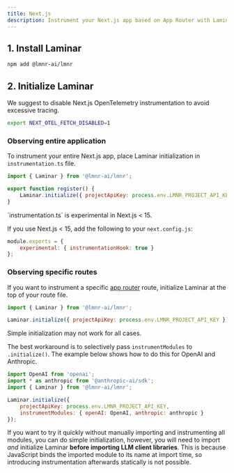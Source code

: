 ```yaml
---
title: Next.js
description: Instrument your Next.js app based on App Router with Laminar
---
```



## 1. Install Laminar

```bash
npm add @lmnr-ai/lmnr
```

## 2. Initialize Laminar

We suggest to disable Next.js OpenTelemetry instrumentation to avoid excessive tracing.

```bash
export NEXT_OTEL_FETCH_DISABLED=1
```

### Observing entire application

To instrument your entire Next.js app, place Laminar initialization in `instrumentation.ts` file.

```javascript instrumentation.ts
import { Laminar } from '@lmnr-ai/lmnr';

export function register() {
    Laminar.initialize({ projectApiKey: process.env.LMNR_PROJECT_API_KEY });
}
```

<Note>
`instrumentation.ts` is experimental in Next.js < 15.
</Note>

If you use Next.js < 15, add the following to your `next.config.js`:

```javascript next.config.js
module.exports = {
    experimental: { instrumentationHook: true }
};
```

### Observing specific routes

If you want to instrument a specific [app router](https://nextjs.org/docs/app) route,
initialize Laminar at the top of your route file.

```javascript
import { Laminar } from '@lmnr-ai/lmnr';

Laminar.initialize({ projectApiKey: process.env.LMNR_PROJECT_API_KEY });
```

<Tip>
Simple initialization may not work for all cases.
</Tip>

The best workaround is to selectively pass `instrumentModules` to `.initialize()`.
The example below shows how to do this for OpenAI and Anthropic.

```javascript app/.../route.ts
import OpenAI from 'openai';
import * as anthropic from '@anthropic-ai/sdk';
import { Laminar } from '@lmnr-ai/lmnr';

Laminar.initialize({
    projectApiKey: process.env.LMNR_PROJECT_API_KEY,
    instrumentModules: { openAI: OpenAI, anthropic: anthropic }
});
```

If you want to try it quickly without manually importing and instrumenting all modules,
you can do simple initialization, however, you will need to import _and_ initialize Laminar **before importing LLM client libraries**.
This is because JavaScript binds the imported module to its name at import time, so introducing
instrumentation afterwards statically is not possible.

